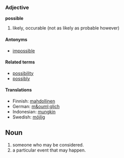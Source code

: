 ===Adjective===
'''possible'''

#likely, occurable (not as likely as probable however)

====Antonyms====
*[[impossible]]

====Related terms====
*[[possibility]]
*[[possibly]]

====Translations====

*Finnish: [[mahdollinen]]
*German: [[m&ouml;glich]]
*Indonesian: [[mungkin]]
*Swedish: [[möjlig]]

==Noun==

# someone who may be considered.
# a particular event that may happen.
